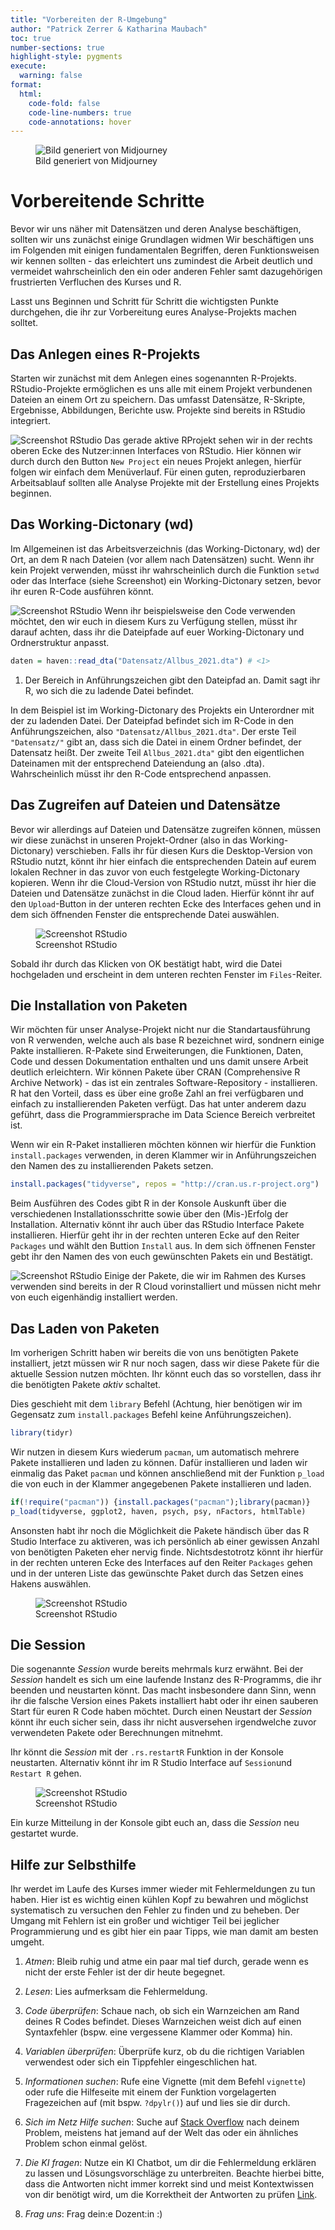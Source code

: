 ```yaml
---
title: "Vorbereiten der R-Umgebung"
author: "Patrick Zerrer & Katharina Maubach"
toc: true
number-sections: true
highlight-style: pygments
execute: 
  warning: false
format:
  html:
    code-fold: false
    code-line-numbers: true
    code-annotations: hover
---
```


![Bild generiert von Midjourney](Bilder/zemkipatrick_The_image_portrays_the_theme_of_Social_Data_Scienc_15dff295-e21e-4b2b-bbac-568f9997cdcc.png)

# Vorbereitende Schritte

Bevor wir uns näher mit Datensätzen und deren Analyse beschäftigen, sollten wir uns zunächst einige Grundlagen widmen Wir beschäftigen uns im Folgenden mit einigen fundamentalen Begriffen, deren Funktionsweisen wir kennen sollten - das erleichtert uns zumindest die Arbeit deutlich und vermeidet wahrscheinlich den ein oder anderen Fehler samt dazugehörigen frustrierten Verfluchen des Kurses und R.

Lasst uns Beginnen und Schritt für Schritt die wichtigsten Punkte durchgehen, die ihr zur Vorbereitung eures Analyse-Projekts machen solltet.

## Das Anlegen eines R-Projekts

Starten wir zunächst mit dem Anlegen eines sogenannten R-Projekts. RStudio-Projekte ermöglichen es uns alle mit einem Projekt verbundenen Dateien an einem Ort zu speichern. Das umfasst Datensätze, R-Skripte, Ergebnisse, Abbildungen, Berichte usw. Projekte sind bereits in RStudio integriert.

![Screenshot RStudio](Bilder/Skript_1_4_Screenshot1.png) Das gerade aktive RProjekt sehen wir in der rechts oberen Ecke des Nutzer:innen Interfaces von RStudio. Hier können wir durch durch den Button `New Project` ein neues Projekt anlegen, hierfür folgen wir einfach dem Menüverlauf. Für einen guten, reproduzierbaren Arbeitsablauf sollten alle Analyse Projekte mit der Erstellung eines Projekts beginnen.

## Das Working-Dictonary (wd)

Im Allgemeinen ist das Arbeitsverzeichnis (das Working-Dictonary, wd) der Ort, an dem R nach Dateien (vor allem nach Datensätzen) sucht. Wenn ihr kein Projekt verwenden, müsst ihr wahrscheinlich durch die Funktion `setwd` oder das Interface (siehe Screenshot) ein Working-Dictonary setzen, bevor ihr euren R-Code ausführen könnt.

![Screenshot RStudio](Bilder/Skript_1_4_Screenshot2.png) Wenn ihr beispielsweise den Code verwenden möchtet, den wir euch in diesem Kurs zu Verfügung stellen, müsst ihr darauf achten, dass ihr die Dateipfade auf euer Working-Dictonary und Ordnerstruktur anpasst.

```r
daten = haven::read_dta("Datensatz/Allbus_2021.dta") # <1>
```

1.  Der Bereich in Anführungszeichen gibt den Dateipfad an. Damit sagt ihr R, wo sich die zu ladende Datei befindet.

In dem Beispiel ist im Working-Dictonary des Projekts ein Unterordner mit der zu ladenden Datei. Der Dateipfad befindet sich im R-Code in den Anführungszeichen, also `"Datensatz/Allbus_2021.dta"`. Der erste Teil `"Datensatz/"` gibt an, dass sich die Datei in einem Ordner befindet, der Datensatz heißt. Der zweite Teil `Allbus_2021.dta"` gibt den eigentlichen Dateinamen mit der entsprechend Dateiendung an (also .dta). Wahrscheinlich müsst ihr den R-Code entsprechend anpassen.

## Das Zugreifen auf Dateien und Datensätze

Bevor wir allerdings auf Dateien und Datensätze zugreifen können, müssen wir diese zunächst in unseren Projekt-Ordner (also in das Working-Dictonary) verschieben. Falls ihr für diesen Kurs die Desktop-Version von RStudio nutzt, könnt ihr hier einfach die entsprechenden Datein auf eurem lokalen Rechner in das zuvor von euch festgelegte Working-Dictonary kopieren. Wenn ihr die Cloud-Version von RStudio nutzt, müsst ihr hier die Dateien und Datensätze zunächst in die Cloud laden. Hierfür könnt ihr auf den `Upload`-Button in der unteren rechten Ecke des Interfaces gehen und in dem sich öffnenden Fenster die entsprechende Datei auswählen.

![Screenshot RStudio](Bilder/Skript_1_4_Screenshot3.png)

Sobald ihr durch das Klicken von OK bestätigt habt, wird die Datei hochgeladen und erscheint in dem unteren rechten Fenster im `Files`-Reiter.

## Die Installation von Paketen

Wir möchten für unser Analyse-Projekt nicht nur die Standartausführung von R verwenden, welche auch als base R bezeichnet wird, sondnern einige Pakte installieren. R-Pakete sind Erweiterungen, die Funktionen, Daten, Code und dessen Dokumentation enthalten und uns damit unsere Arbeit deutlich erleichtern. Wir können Pakete über CRAN (Comprehensive R Archive Network) - das ist ein zentrales Software-Repository - installieren. R hat den Vorteil, dass es über eine große Zahl an frei verfügbaren und einfach zu installierenden Paketen verfügt. Das hat unter anderem dazu geführt, dass die Programmiersprache im Data Science Bereich verbreitet ist.

Wenn wir ein R-Paket installieren möchten können wir hierfür die Funktion `install.packages` verwenden, in deren Klammer wir in Anführungszeichen den Namen des zu installierenden Pakets setzen.

```r
install.packages("tidyverse", repos = "http://cran.us.r-project.org")
```

Beim Ausführen des Codes gibt R in der Konsole Auskunft über die verschiedenen Installationsschritte sowie über den (Mis-)Erfolg der Installation. Alternativ könnt ihr auch über das RStudio Interface Pakete installieren. Hierfür geht ihr in der rechten unteren Ecke auf den Reiter `Packages` und wählt den Buttion `Install` aus. In dem sich öffnenen Fenster gebt ihr den Namen des von euch gewünschten Pakets ein und Bestätigt.

![Screenshot RStudio](Bilder/Skript_1_4_Screenshot4.png) Einige der Pakete, die wir im Rahmen des Kurses verwenden sind bereits in der R Cloud vorinstalliert und müssen nicht mehr von euch eigenhändig installiert werden.

## Das Laden von Paketen

Im vorherigen Schritt haben wir bereits die von uns benötigten Pakete installiert, jetzt müssen wir R nur noch sagen, dass wir diese Pakete für die aktuelle Session nutzen möchten. Ihr könnt euch das so vorstellen, dass ihr die benötigten Pakete *aktiv* schaltet.

Dies geschieht mit dem `library` Befehl (Achtung, hier benötigen wir im Gegensatz zum `install.packages` Befehl keine Anführungszeichen).

```r
library(tidyr)
```

Wir nutzen in diesem Kurs wiederum `pacman`, um automatisch mehrere Pakete installieren und laden zu können. Dafür installieren und laden wir einmalig das Paket `pacman` und können anschließend mit der Funktion `p_load` die von euch in der Klammer angegebenen Pakete installieren und laden.

```r
if(!require("pacman")) {install.packages("pacman");library(pacman)}
p_load(tidyverse, ggplot2, haven, psych, psy, nFactors, htmlTable) 
```

Ansonsten habt ihr noch die Möglichkeit die Pakete händisch über das R Studio Interface zu aktiveren, was ich persönlich ab einer gewissen Anzahl von benötigten Paketen eher nervig finde. Nichtsdestotrotz könnt ihr hierfür in der rechten unteren Ecke des Interfaces auf den Reiter `Packages` gehen und in der unteren Liste das gewünschte Paket durch das Setzen eines Hakens auswählen.

![Screenshot RStudio](Bilder/Skript_1_4_Screenshot5.png)

## Die Session

Die sogenannte *Session* wurde bereits mehrmals kurz erwähnt. Bei der *Session* handelt es sich um eine laufende Instanz des R-Programms, die ihr beenden und neustarten könnt. Das macht insbesondere dann Sinn, wenn ihr die falsche Version eines Pakets installiert habt oder ihr einen sauberen Start für euren R Code haben möchtet. Durch einen Neustart der *Session* könnt ihr euch sicher sein, dass ihr nicht ausversehen irgendwelche zuvor verwendeten Pakete oder Berechnungen mitnehmt.

Ihr könnt die *Session* mit der `.rs.restartR` Funktion in der Konsole neustarten. Alternativ könnt ihr im R Studio Interface auf `Session`und `Restart R` gehen.

![Screenshot RStudio](Bilder/Skript_1_4_Screenshot6.png) 

Ein kurze Mitteilung in der Konsole gibt euch an, dass die *Session* neu gestartet wurde.

## Hilfe zur Selbsthilfe

Ihr werdet im Laufe des Kurses immer wieder mit Fehlermeldungen zu tun haben. Hier ist es wichtig einen kühlen Kopf zu bewahren und möglichst systematisch zu versuchen den Fehler zu finden und zu beheben. Der Umgang mit Fehlern ist ein großer und wichtiger Teil bei jeglicher Programmierung und es gibt hier ein paar Tipps, wie man damit am besten umgeht.

1.  *Atmen*: Bleib ruhig und atme ein paar mal tief durch, gerade wenn es nicht der erste Fehler ist der dir heute begegnet.

2.  *Lesen*: Lies aufmerksam die Fehlermeldung.

3.  *Code überprüfen*: Schaue nach, ob sich ein Warnzeichen am Rand deines R Codes befindet. Dieses Warnzeichen weist dich auf einen Syntaxfehler (bspw. eine vergessene Klammer oder Komma) hin.

4.  *Variablen überprüfen*: Überprüfe kurz, ob du die richtigen Variablen verwendest oder sich ein Tippfehler eingeschlichen hat.

5.  *Informationen suchen*: Rufe eine Vignette (mit dem Befehl `vignette`) oder rufe die Hilfeseite mit einem der Funktion vorgelagerten Fragezeichen auf (mit bspw. `?dpylr()`) auf und lies sie dir durch.

6.  *Sich im Netz Hilfe suchen*: Suche auf [Stack Overflow](https://stackoverflow.com/questions/tagged/r) nach deinem Problem, meistens hat jemand auf der Welt das oder ein ähnliches Problem schon einmal gelöst.

7.  *Die KI fragen*: Nutze ein KI Chatbot, um dir die Fehlermeldung erklären zu lassen und Lösungsvorschläge zu unterbreiten. Beachte hierbei bitte, dass die Antworten nicht immer korrekt sind und meist Kontextwissen von dir benötigt wird, um die Korrektheit der Antworten zu prüfen [Link](https://www.r-bloggers.com/2023/04/tips-for-using-chatgpt-to-learn-r/).

8.  *Frag uns*: Frag dein:e Dozent:in :)
